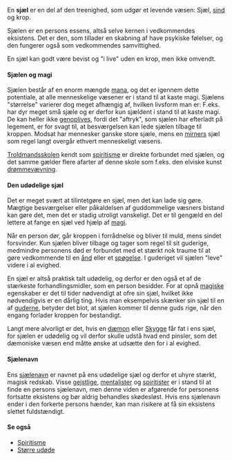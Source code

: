 {{title:Sjæl}}
{{author:Laura Holmegaard}}
{{timestamp:2011-01-16T07:44:47Z}}
{{copyright:Sjæl}}
En '''sjæl''' er en del af den treenighed, som udgør et levende væsen: Sjæl, [[sind]] og krop.

Sjælen er en persons essens, altså selve kernen i vedkommendes eksistens. Det er den, som tillader en skabning af have psykiske følelser, og den fungerer også som vedkommendes samvittighed.

En sjæl kan godt være bevist og "i live" uden en krop, men ikke omvendt.

====Sjælen og magi====
Sjælen består af en enorm mængde [[mana]], og det er igennem dette potentiale, at alle menneskelige væsener er i stand til at kaste magi. Sjælens "størrelse" varierer dog meget afhængig af, hvilken livsform man er: F.eks. har dyr meget små sjæle og er derfor kun sjældent i stand til at kaste magi. De kan heller ikke [[Genoplivning|genoplives]], fordi det "aftryk", som sjælen har efterladt på legement, er for svagt til, at besværgelsen kan lede sjælen tilbage til kroppen. Modsat har mennesker ganske store sjæle, mens en [[mirner|mirners]] sjæl som regel langt overgår ethvert menneskeligt væsens.

[[De glemte troldmandsskoler|Troldmandsskolen]] kendt som [[spiritisme]] er direkte forbundet med sjælen, og det samme gælder flere afarter af denne skole som f.eks. den elviske kunst [[drømmevævning]].

====Den udødelige sjæl====
Det er meget svært at tilintetgøre en sjæl, men det kan lade sig gøre. Mægtige besværgelser eller påkaldelsen af guddommelige væsners bistand kan gøre det, men det er stadig utroligt vanskeligt. Det er til gengæld en del lettere at fange en sjæl ved hjælp af [[magi]].

Når en person dør, går kroppen i forrådnelse og bliver til muld, mens sindet forsvinder. Kun sjælen bliver tilbage og tager som regel til sit guderige, medmindre personens død er forbundet med et stærkt nok traume til at gøre vedkommende til en [[ånd]] eller et [[spøgelse]]. I guderiget vil sjælen "leve" videre i al evighed.

En sjæl er altså praktisk talt udødelig, og derfor er den også et af de stærkeste forhandlingsmidler, som en person besidder. For at opnå [[magi]]ske egenskaber er det til tider nødvendigt at ofre sin sjæl, hvilket ikke nødvendigvis er en dårlig ting. Hvis man eksempelvis skænker sin sjæl til en af [[guderne]], betyder det blot, at sjælen kommer til denne guds rige, når den engang forlader kroppen for bestandigt.

Langt mere alvorligt er det, hvis en [[dæmon]] eller [[Skygge]] får fat i ens sjæl, for sjælen er udødelig og vil derfor skulle udstå hvad end pinsler, som det dæmoniske væsen end måtte ønske at udsætte den for i al evighed.

====Sjælenavn====
Ens [[sjælenavn]] er navnet på ens udødelige sjæl og derfor et uhyre stærkt, magisk redskab. Visse [[gejstlig|gejstlige]], [[mentalist|mentalister]] og [[spiritist|spiritister]] er i stand til at finde en persons sjælenavn, men denne viden er afgørende for personens fortsatte eksistens og bør aldrig behandles skødesløst. Hvis ens sjælenavn ender i den forkerte persons hænder, kan man risikere at få sin eksistens slettet fuldstændigt.

====Se også====
*[[Spiritisme]]
*[[Større udøde]]